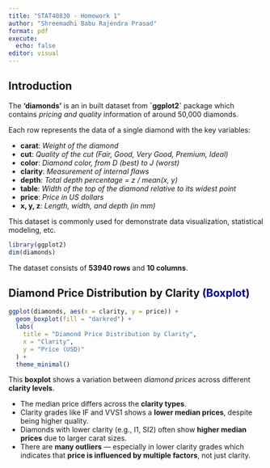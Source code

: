 ```yaml
---
title: "STAT40830 - Homework 1"
author: "Shreemadhi Babu Rajendra Prasad"
format: pdf
execute:
  echo: false
editor: visual
---
```


## Introduction

The **'diamonds'** is an in built dataset from **\`ggplot2\`** package which contains *pricing and quality* information of around 50,000 diamonds.

Each row represents the data of a single diamond with the key variables:

-   **carat**: *Weight of the diamond*
-   **cut**: *Quality of the cut (Fair, Good, Very Good, Premium, Ideal)*
-   **color**: *Diamond color, from D (best) to J (worst)*
-   **clarity**: *Measurement of internal flaws*
-   **depth**: *Total depth percentage = z / mean(x, y)*
-   **table**: *Width of the top of the diamond relative to its widest point*
-   **price**: *Price in US dollars*
-   **x, y, z**: *Length, width, and depth (in mm)*

This dataset is commonly used for demonstrate data visualization, statistical modeling, etc.

```r
library(ggplot2)
dim(diamonds)
```

The dataset consists of **53940 rows** and **10 columns**.

## **Diamond Price Distribution by Clarity** [(Boxplot)]{style="color:darkblue"}

```r
ggplot(diamonds, aes(x = clarity, y = price)) +
  geom_boxplot(fill = "darkred") +
  labs(
    title = "Diamond Price Distribution by Clarity",
    x = "Clarity",
    y = "Price (USD)"
  ) +
  theme_minimal()
```

This **boxplot** shows a variation between *diamond prices* across different **clarity levels**.

-   The median price differs across the **clarity types**.
-   Clarity grades like IF and VVS1 shows a **lower median prices**, despite being higher quality.
-   Diamonds with lower clarity (e.g., I1, SI2) often show **higher median prices** due to larger carat sizes.
-   There are **many outliers** — especially in lower clarity grades which indicates that **price is influenced by multiple factors**, not just clarity.
